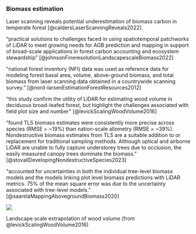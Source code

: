 
### Biomass estimation

Laser scanning reveals potential underestimation of biomass carbon in temperate forest [@caldersLaserScanningReveals2022].

"practical solutions to challenges faced in using spatiotemporal patchworks of LiDAR to meet growing needs for AGB prediction and mapping in support of broad-scale applications in forest carbon accounting and ecosystem stewardship" [@johnsonFineresolutionLandscapescaleBiomass2022]

"national forest inventory (NFI) data was used as reference data for modeling forest basal area, volume, above-ground biomass, and total biomass from laser scanning data obtained in a countrywide scanning survey." [@nord-larsenEstimationForestResources2012]

"this study confirm the utility of LiDAR for estimating wood volume in deciduous broad-leafed forest, but highlight the challenges associated with field plot size and number" [@levickScalingWoodVolume2016]

"found TLS biomass estimates were consistently more precise across species (RMSE = ~19%) than nation-scale allometry (RMSE = ~39%). Nondestructive biomass estimates from TLS are a suitable addition to or replacement for traditional sampling methods. 
Although optical and airborne LiDAR are unable to fully capture understorey trees due to occlusion, the easily measured canopy trees dominate the biomass." [@stovallDevelopingNondestructiveSpecies2023]

"accounted for uncertainties in both the individual tree-level biomass models and the models linking plot level biomass predictions with LiDAR metrics.
75% of the mean square error was due to the uncertainty associated with tree-level models." [@saarelaMappingAbovegroundBiomass2020]

::: {#fig-cwd}
![](https://media.springernature.com/full/springer-static/image/art%3A10.1186%2Fs13021-016-0048-7/MediaObjects/13021_2016_48_Fig5_HTML.gif?as=webp)

Landscape scale extrapolation of wood volume (from @levickScalingWoodVolume2016)
:::


